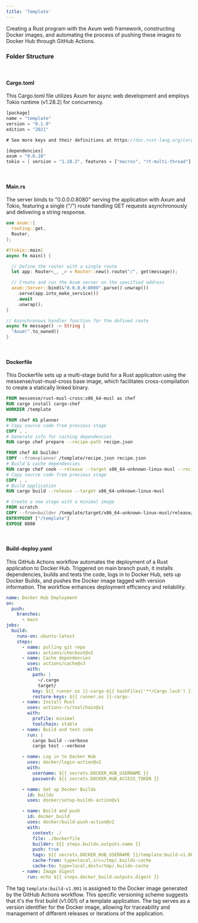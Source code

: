 ```yaml
---
title: 'Template'
---
```


Creating a Rust program with the Axum web framework, constructing Docker images, and automating the process of pushing these images to Docker Hub through GitHub Actions.



### Folder Structure

<FileTree>
  <FileTree.Folder name="project" defaultOpen>
    <FileTree.Folder name=".github" defaultOpen>
      <FileTree.Folder name="workflows" defaultOpen>
        <FileTree.File name="build-deploy.yaml" />
      </FileTree.Folder>
    </FileTree.Folder>
    <FileTree.Folder name="src" defaultOpen>
      <FileTree.File name="main.rs" />
    </FileTree.Folder>
    <FileTree.File name="Cargo.lock" />
    <FileTree.File name="Cargo.toml" />
    <FileTree.File name="Dockerfile" />
  </FileTree.Folder>
</FileTree>


<br/>


#### Cargo.toml
This Cargo.toml file utilizes Axum for async web development and employs Tokio runtime (v1.28.2) for concurrency.

```rust filename="project/Cargo.toml"
[package]
name = "template"
version = "0.1.0"
edition = "2021"

# See more keys and their definitions at https://doc.rust-lang.org/cargo/reference/manifest.html

[dependencies]
axum = "0.6.18"
tokio = { version = "1.28.2", features = ["macros", "rt-multi-thread"] }
```


<br/>

#### Main.rs

The server binds to "0.0.0.0:8080" serving the application with Axum and Tokio, featuring a single ("/") route handling GET requests asynchronously and delivering a string response.

```rust filename="project/src/main.rs"
use axum::{
  routing::get,
  Router,
};

#[tokio::main]
async fn main() {

  // Define the router with a single route
  let app: Router<_, _> = Router::new().route("/", get(message));

  // Create and run the Axum server on the specified address
  axum::Server::bind(&"0.0.0.0:8080".parse().unwrap())
    .serve(app.into_make_service())
    .await
    .unwrap();
}

// Asynchronous handler function for the defined route
async fn message() -> String {
  "Axum!".to_owned()
}
```


<br/>


#### Dockerfile

This Dockerfile sets up a multi-stage build for a Rust application using the messense/rust-musl-cross base image, which facilitates cross-compilation to create a statically linked binary.


```dockerfile filename="project/Dockerfile"
FROM messense/rust-musl-cross:x86_64-musl as chef
RUN cargo install cargo-chef
WORKDIR /template

FROM chef AS planner
# Copy source code from previous stage
COPY . .
# Generate info for caching dependencies
RUN cargo chef prepare --recipe-path recipe.json

FROM chef AS builder
COPY --from=planner /template/recipe.json recipe.json
# Build & cache dependencies
RUN cargo chef cook --release --target x86_64-unknown-linux-musl --recipe-path recipe.json
# Copy source code from previous stage
COPY . .
# Build application
RUN cargo build --release --target x86_64-unknown-linux-musl

# Create a new stage with a minimal image
FROM scratch
COPY --from=builder /template/target/x86_64-unknown-linux-musl/release/template /template
ENTRYPOINT ["/template"]
EXPOSE 8080
```


<br/>



#### Build-deploy.yaml

This GitHub Actions workflow automates the deployment of a Rust application to Docker Hub. Triggered on main branch push, it installs dependencies, builds and tests the code, logs in to Docker Hub, sets up Docker Buildx, and pushes the Docker image tagged with version information. The workflow enhances deployment efficiency and reliability.

```yaml filename="project/build-deploy.yaml"
name: Docker Hub Deployment
on:
  push:
    branches:
      - main
jobs:
  build:
    runs-on: ubuntu-latest
    steps:
      - name: pulling git repo
        uses: actions/checkout@v2
      - name: Cache dependencies
        uses: actions/cache@v3
        with:
          path: |
            ~/.cargo
            target/
          key: ${{ runner.os }}-cargo-${{ hashFiles('**/Cargo.lock') }}
          restore-keys: ${{ runner.os }}-cargo-
      - name: Install Rust
        uses: actions-rs/toolchain@v1
        with:
          profile: minimal
          toolchain: stable
      - name: Build and test code
        run: |
          cargo build --verbose
          cargo test --verbose

      - name: Log in to Docker Hub
        uses: docker/login-action@v2
        with:
          username: ${{ secrets.DOCKER_HUB_USERNAME }}
          password: ${{ secrets.DOCKER_HUB_ACCESS_TOKEN }}

      - name: Set up Docker Buildx
        id: buildx
        uses: docker/setup-buildx-action@v1

      - name: Build and push
        id: docker_build
        uses: docker/build-push-action@v2
        with:
          context: ./
          file: ./Dockerfile
          builder: ${{ steps.buildx.outputs.name }}
          push: true
          tags: ${{ secrets.DOCKER_HUB_USERNAME }}/template:build-v1.001
          cache-from: type=local,src=/tmp/.buildx-cache
          cache-to: type=local,dest=/tmp/.buildx-cache
      - name: Image digest
        run: echo ${{ steps.docker_build.outputs.digest }}
```

The tag `template:build-v1.001` is assigned to the Docker image generated by the GitHub Actions workflow. This specific versioning scheme suggests that it's the first build (v1.001) of a template application. The tag serves as a version identifier for the Docker image, allowing for traceability and management of different releases or iterations of the application.


